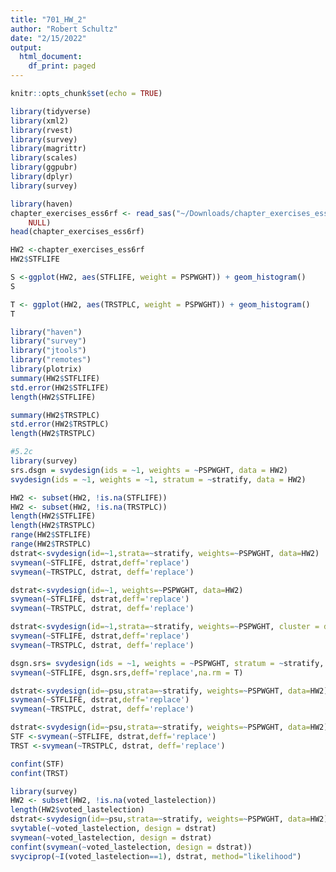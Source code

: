 ```yaml
---
title: "701_HW_2"
author: "Robert Schultz"
date: "2/15/2022"
output:
  html_document:
    df_print: paged
---
```


```r
knitr::opts_chunk$set(echo = TRUE)
```

```r
library(tidyverse)
library(xml2)
library(rvest)
library(survey)
library(magrittr)
library(scales)
library(ggpubr)
library(dplyr)
library(survey)

```

```r
library(haven)
chapter_exercises_ess6rf <- read_sas("~/Downloads/chapter_exercises_ess6rf.sas7bdat", 
    NULL)
head(chapter_exercises_ess6rf)
```
```r
HW2 <-chapter_exercises_ess6rf
HW2$STFLIFE
```

```r
S <-ggplot(HW2, aes(STFLIFE, weight = PSPWGHT)) + geom_histogram()
S
```
```r
T <- ggplot(HW2, aes(TRSTPLC, weight = PSPWGHT)) + geom_histogram()
T
```

```r
library("haven")
library("survey")
library("jtools")
library("remotes")
library(plotrix)
summary(HW2$STFLIFE)
std.error(HW2$STFLIFE)
length(HW2$STFLIFE)
```
```r
summary(HW2$TRSTPLC)
std.error(HW2$TRSTPLC)
length(HW2$TRSTPLC)
```

```r
#5.2c
library(survey)
srs.dsgn = svydesign(ids = ~1, weights = ~PSPWGHT, data = HW2)
svydesign(ids = ~1, weights = ~1, stratum = ~stratify, data = HW2)

```
```r
HW2 <- subset(HW2, !is.na(STFLIFE))
HW2 <- subset(HW2, !is.na(TRSTPLC))
length(HW2$STFLIFE)
length(HW2$TRSTPLC)
range(HW2$STFLIFE)
range(HW2$TRSTPLC)
dstrat<-svydesign(id=~1,strata=~stratify, weights=~PSPWGHT, data=HW2)
svymean(~STFLIFE, dstrat,deff='replace')
svymean(~TRSTPLC, dstrat, deff='replace')
```

```r
dstrat<-svydesign(id=~1, weights=~PSPWGHT, data=HW2)
svymean(~STFLIFE, dstrat,deff='replace')
svymean(~TRSTPLC, dstrat, deff='replace')
```

```r
dstrat<-svydesign(id=~1,strata=~stratify, weights=~PSPWGHT, cluster = data=HW2)
svymean(~STFLIFE, dstrat,deff='replace')
svymean(~TRSTPLC, dstrat, deff='replace')
```


```r
dsgn.srs= svydesign(ids = ~1, weights = ~PSPWGHT, stratum = ~stratify, data = HW2)
svymean(~STFLIFE, dsgn.srs,deff='replace',na.rm = T)
```
```r
dstrat<-svydesign(id=~psu,strata=~stratify, weights=~PSPWGHT, data=HW2)
svymean(~STFLIFE, dstrat,deff='replace')
svymean(~TRSTPLC, dstrat, deff='replace')
```

```r
dstrat<-svydesign(id=~psu,strata=~stratify, weights=~PSPWGHT, data=HW2)
STF <-svymean(~STFLIFE, dstrat,deff='replace')
TRST <-svymean(~TRSTPLC, dstrat, deff='replace')

confint(STF)
confint(TRST)
```

```r
library(survey)
HW2 <- subset(HW2, !is.na(voted_lastelection))
length(HW2$voted_lastelection)
dstrat<-svydesign(id=~psu,strata=~stratify, weights=~PSPWGHT, data=HW2)
svytable(~voted_lastelection, design = dstrat)
svymean(~voted_lastelection, design = dstrat)
confint(svymean(~voted_lastelection, design = dstrat))
svyciprop(~I(voted_lastelection==1), dstrat, method="likelihood")
```



